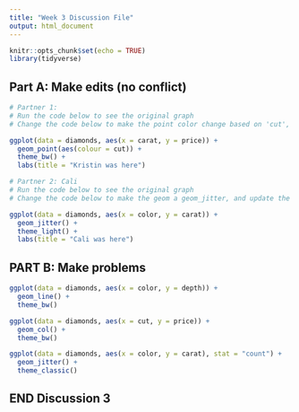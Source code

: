 ```yaml
---
title: "Week 3 Discussion File"
output: html_document
---
```


```r
knitr::opts_chunk$set(echo = TRUE)
library(tidyverse)
```

## Part A: Make edits (no conflict)

```r
# Partner 1: 
# Run the code below to see the original graph
# Change the code below to make the point color change based on 'cut', and update the theme to theme_bw(). Update the title to include your first name. 

ggplot(data = diamonds, aes(x = carat, y = price)) +
  geom_point(aes(colour = cut)) +
  theme_bw() +
  labs(title = "Kristin was here")
```

```r
# Partner 2: Cali 
# Run the code below to see the original graph
# Change the code below to make the geom a geom_jitter, and update the theme to theme_light. Update the title to include your first name. 

ggplot(data = diamonds, aes(x = color, y = carat)) +
  geom_jitter() +
  theme_light() +
  labs(title = "Cali was here")
```

## PART B: Make problems

```r
ggplot(data = diamonds, aes(x = color, y = depth)) +
  geom_line() +
  theme_bw()
```

```r

ggplot(data = diamonds, aes(x = cut, y = price)) +
  geom_col() +
  theme_bw()

ggplot(data = diamonds, aes(x = color, y = carat), stat = "count") +
  geom_jitter() +
  theme_classic()
```

## END Discussion 3
